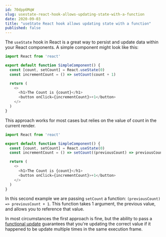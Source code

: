 ```yaml
---
id: 70dpp6MqW
slug: usestate-react-hook-allows-updating-state-with-a-function
date: 2020-09-03
title: "useState React hook allows updating state with a function"
published: false
---
```


The `useState` hook in React is a great way to persist and update data within your React components. A simple component might look like this:

```javascript
import React from 'react'

export default function SimpleComponent() {
  const [count, setCount] = React.useState(0)
  const incrementCount = () => setCount(count + 1)

  return (
    <>
      <h1>The Count is {count}</h1>
      <button onClick={incrementCount}>+1</button>
    </>
  )
}
```

This approach works for most cases but relies on the value of count in the current render.

```javascript
import React from 'react'

export default function SimpleComponent() {
  const [count, setCount] = React.useState(0)
  const incrementCount = () => setCount((previousCount) => previousCount + 1)

  return (
    <>
      <h1>The Count is {count}</h1>
      <button onClick={incrementCount}>+1</button>
    </>
  )
}
```

In this second example we are passing `setCount` a function: `(previousCount) => previousCount + 1`. This function takes 1 argument, the previous value, and allows you to reference that value.

In most circumstances the first approach is fine, but the ability to pass a [functional update](https://reactjs.org/docs/hooks-reference.html#functional-updates) guarantees that you're updating the correct value if it happened to be update multiple times in the same execution frame.